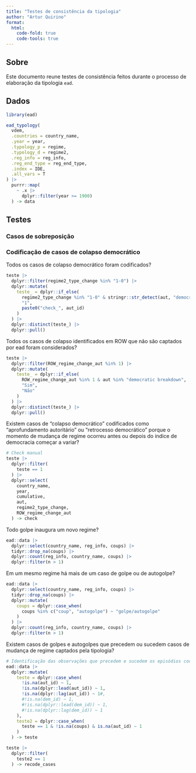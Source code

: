 ```yaml
---
title: "Testes de consistência da tipologia"
author: "Artur Quirino"
format:
  html:
    code-fold: true
    code-tools: true
---
```

## Sobre 

Este documento reune testes de consistência feitos durante o processo de elaboração 
da tipologia `ead`.

## Dados

```r

library(ead)

ead_typology(
  vdem,
  .countries = country_name,
  .year = year,
  .typology_p = regime,
  .typology_d = regime2,
  .reg_info = reg_info,
  .reg_end_type = reg_end_type,
  .index = IDE,
  .all_vars = T
) |>
  purrr::map(
    ~ .x |> 
      dplyr::filter(year >= 1900)
  ) -> data
```

## Testes

### Casos de sobreposição

### Codificação de casos de colapso democrático

Todos os casos de colapso democrático foram codificados?  
```r
teste |> 
  dplyr::filter(regime2_type_change %in% "1-0") |> 
  dplyr::mutate(
    teste_ = dplyr::if_else(
      regime2_type_change %in% "1-0" & stringr::str_detect(aut, "democratic breakdown"),
      "1",
      paste0("check_", aut_id)
    )
  ) |> 
  dplyr::distinct(teste_) |> 
  dplyr::pull()
```

Todos os casos de colapso identificados em ROW que não são captados por ead foram considerados?
```r
teste |> 
  dplyr::filter(ROW_regime_change_aut %in% 1) |> 
  dplyr::mutate(
    teste_ = dplyr::if_else(
      ROW_regime_change_aut %in% 1 & aut %in% "democratic breakdown",
      "Sim",
      "Não"
    )
  ) |> 
  dplyr::distinct(teste_) |> 
  dplyr::pull()
```

Existem casos de "colapso democrático" codificados como "aprofundamento autoritário"
ou "retrocesso democrático" porque o momento de mudança de regime ocorreu antes ou
depois do indice de democracia começar a variar?

```r
# Check manual
teste |> 
  dplyr::filter(
    teste == 1
  ) |> 
  dplyr::select(
    country_name,
    year,
    cumulative,
    aut,
    regime2_type_change,
    ROW_regime_change_aut
  ) -> check
```

Todo golpe inaugura um novo regime?

```r
ead::data |> 
  dplyr::select(country_name, reg_info, coups) |> 
  tidyr::drop_na(coups) |> 
  dplyr::count(reg_info, country_name, coups) |> 
  dplyr::filter(n > 1)
```

Em um mesmo regime há mais de um caso de golpe ou de autogolpe?
```r
ead::data |> 
  dplyr::select(country_name, reg_info, coups) |> 
  tidyr::drop_na(coups) |> 
  dplyr::mutate(
    coups = dplyr::case_when(
      coups %in% c("coup", "autogolpe") ~ "golpe/autogolpe"
    )
  ) |> 
  dplyr::count(reg_info, country_name, coups) |> 
  dplyr::filter(n > 1)
```

Existem casos de golpes e autogolpes que precedem ou sucedem casos de mudança de regime captados pela tipologia?

```r
# Identificação das observações que precedem e sucedem os episódios codificados 
ead::data |> 
  dplyr::mutate(
    teste = dplyr::case_when(
      !is.na(aut_id) ~ 1,
      !is.na(dplyr::lead(aut_id)) ~ 1,
      !is.na(dplyr::lag(aut_id)) ~ 1#,
      #!is.na(dem_id) ~ 1,
      #!is.na(dplyr::lead(dem_id)) ~ 1,
      #!is.na(dplyr::lag(dem_id)) ~ 1
    ),
    teste2 = dplyr::case_when(
      teste == 1 & !is.na(coups) & is.na(aut_id) ~ 1
    )
  ) -> teste

teste |> 
  dplyr::filter(
    teste2 == 1
  ) -> recode_cases
```

